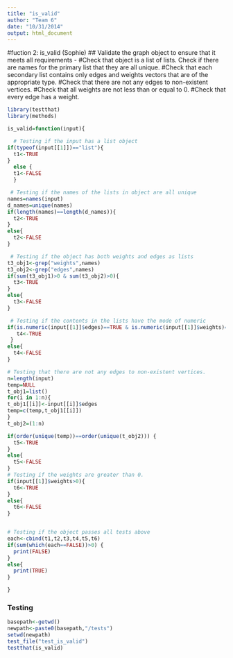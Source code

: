 ```yaml
---
title: "is_valid"
author: "Team 6"
date: "10/31/2014"
output: html_document
---
```

#fuction 2: is_valid (Sophie)
## Validate the graph object to ensure that it meets all requirements - 
#Check that object is a list of lists. Check if there are names for the primary list that they are all unique. 
#Check that each secondary list contains only edges and weights vectors that are of the appropriate type. 
#Check that there are not any edges to non-existent vertices. 
#Check that all weights are not less than or equal to 0. 
#Check that every edge has a weight.

```r

library(testthat)
library(methods)

is_valid=function(input){

  # Testing if the input has a list object
if(typeof(input[[1]])=="list"){
  t1<-TRUE
}
  else {
  t1<-FALSE
  }

 # Testing if the names of the lists in object are all unique
names=names(input)
d_names=unique(names)
if(length(names)==length(d_names)){
  t2<-TRUE
}
else{
  t2<-FALSE
}

 # Testing if the object has both weights and edges as lists
t3_obj1<-grep("weights",names)
t3_obj2<-grep("edges",names)
if(sum(t3_obj1)>0 & sum(t3_obj2)>0){
  t3<-TRUE
}
else{
  t3<-FALSE
}

 # Testing if the contents in the lists have the mode of numeric
if(is.numeric(input[[1]]$edges)==TRUE & is.numeric(input[[1]]$weights)==TRUE){
   t4<-TRUE
 }
else{
  t4<-FALSE
}

# Testing that there are not any edges to non-existent vertices. 
n=length(input)
temp=NULL
t_obj1=list()
for(i in 1:n){
t_obj1[[i]]<-input[[i]]$edges
temp=c(temp,t_obj1[[i]])
}
t_obj2=(1:n)

if(order(unique(temp))==order(unique(t_obj2))) {
  t5<-TRUE
}
else{
  t5<-FALSE
}
# Testing if the weights are greater than 0.
if(input[[1]]$weights>0){
  t6<-TRUE
}
else{
  t6<-FALSE
}


# Testing if the object passes all tests above
each<-cbind(t1,t2,t3,t4,t5,t6)
if(sum(which(each==FALSE))>0) {
  print(FALSE)
}
else{
  print(TRUE)
}

}

```

### Testing

```r
basepath<-getwd()
newpath<-paste0(basepath,"/tests")
setwd(newpath)
test_file("test_is_valid")
testthat(is_valid)





```

